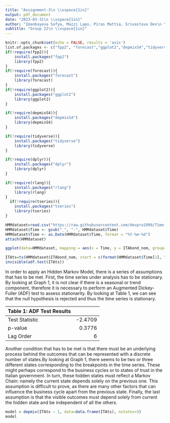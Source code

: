 ```yaml
---
title: "Assignment-3\n \\vspace{1in}"
output: pdf_document
date: "2023-03-31\n \\vspace{1in}"
author: "Imanbayeva Sofya, Mazzi Lapo, Piras Mattia, Srivastava Dev\n \\vspace{1in}"
subtitle: "Group 22\n \\vspace{1in}"
---
```


```r
knitr::opts_chunk$set(echo = FALSE, results = 'asis')
list.of.packages <- c("fpp2", "forecast","ggplot2","depmixS4","tidyverse","dplyr","rlang","tseries")
if(!require(fpp2)){
    install.packages("fpp2")
    library(fpp2)
}
if(!require(forecast)){
    install.packages("forecast")
    library(forecast)
}
if(!require(ggplot2)){
    install.packages("ggplot2")
    library(ggplot2)
}

if(!require(depmixS4)){
    install.packages("depmixS4")
    library(depmixS4)
}

if(!require(tidyverse)){
    install.packages("tidyverse")
    library(tidyverse)
}

if(!require(dplyr)){
    install.packages("dplyr")
    library(dplyr)
}

if(!require(rlang)){
    install.packages("rlang")
    library(rlang)
}
  if(!require(tseries)){
    install.packages("tseries")
    library(tseries)
}
```
\newpage


```r
HMMdataset=read.csv("https://raw.githubusercontent.com/devpra1999/Time-Series-20236/main/data_assHMM.csv",header = TRUE)
HMMdataset$Time <- gsub("_", "-", HMMdataset$Time)
HMMdataset$Time <- as.Date(HMMdataset$Time, format = "%Y-%m-%d")
attach(HMMdataset)
```


```r
ggplot(data=HMMdataset, mapping = aes(x = Time, y = ITAbond_nom, group=1))+geom_line()+labs(title = "Graph 1: 10 year Italian Bond Yield (1997-2019)", x = "Year of observation", y = "Nominal Bond Yield (%)")+ scale_x_date(date_labels = "%Y")

ITAts=ts(HMMdataset$ITAbond_nom, start = c(format(HMMdataset$Time[1], "%Y"), format(HMMdataset$Time[1], "%m")), frequency = 12)
invisible(adf.test(ITAts))
```
In order to apply an Hidden Markov Model, there is a series of assumptions that has to be met. First, the time series under analysis has to be stationary. By looking at Graph 1, it is not clear if there is a seasonal or trend component, therefore it is necessary to perform an Augmented Dickey-Fuller (ADF) test to assess stationarity. By looking at Table 1, we can  see that the null hypothesis is rejected and thus the time series is stationary.


| Table 1: ADF Test Results |            |
|:----------------|------------:|
| Test Statistic  | -2.4709     |
| p-value         | 0.3776      |
| Lag Order       | 6           |

Another condition that has to be met is  that there must be an underlying process behind the outcomes that can be represented with a discrete number of states.By looking at Graph 1, there seems to be two or three different states corresponding to the breakpoints in the time series. These might perhaps correspond to the business cycles or to states of trust in the Italian government. In turn, these hidden states must reflect a Markov Chain: namely the current state depends solely on the previous one. This assumption is difficult to prove, as there are many other factors that can influence the business cycle apart from the previous state. 
Finally, the last assumption is that the visible outcomes must depend solely from current the hidden state and be independent of all the others. 


```r
model = depmix(ITAts ~ 1, data=data.frame(ITAts), nstates=3)
model


```